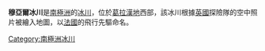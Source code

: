 {{unreferenced|time=2013-10-27T05:40:26+00:00}}
{{coord|64|18|S|60|53|W|display=title}}

'''穆亞爾冰川'''是[[南極洲|南極洲]]的[[冰川|冰川]]，位於[[葛拉漢地|葛拉漢地]]西部，該冰川根據[[英國|英國]]探險隊的空中照片被繪入地圖，以[[法國|法國]]的飛行先驅命名。

{{DEFAULTSORT:Mouillard Glacier}}
[[Category:南極洲冰川|Category:南極洲冰川]]


{{DancoCoast-geo-stub}}